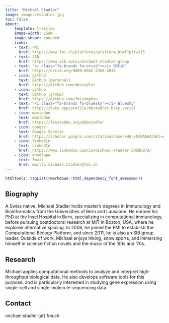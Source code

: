 ```yaml
---
title: "Michael Stadler"
image: images/mstadler.jpg
toc: false
about:
    template: trestles
    image-width: 15em
    image-shape: rounded
    links:
    - text: FMI
      href: https://www.fmi.ch/platforms/platform.html?plt=115
    - text: SIB
      href: https://www.sib.swiss/michael-stadler-group
    - text: '<i class="fa-brands fa-orcid"></i> ORCiD'
      href: https://orcid.org/0000-0002-2269-4934
    - icon: github
      text: Github (personal)
      href: https://github.com/mbstadler
    - icon: github
      text: Github (group)
      href: https://github.com/fmicompbio
    - text: '<i class="fa-brands fa-bluesky"></i> Bluesky'
      href: https://bsky.app/profile/mbstadler.bsky.social
    - icon: mastodon
      text: mastodon
      href: https://fosstodon.org/@mbstadler
    - icon: google
      text: Google Scholar
      href: https://scholar.google.com/citations?user=UAcx9iMAAAAJ&hl=en
    - icon: linkedin
      text: LinkedIn
      href: https://www.linkedin.com/in/michael-stadler-5050b972/
    - icon: envelope
      text: Email
      href: mailto:michael.stadler@fmi.ch
---
```


```r
htmltools::tagList(rmarkdown::html_dependency_font_awesome())
```

## Biography

A Swiss native, Michael Stadler holds master’s degrees in Immunology and Bioinformatics from the Universities of Bern and Lausanne. He earned his PhD at the Insel Hospital in Bern, specializing in computational immunology, before pursuing postdoctoral research at MIT in Boston, USA, where he explored alternative splicing. In 2006, he joined the FMI to establish the Computational Biology Platform, and since 2011, he is also an SIB group leader. Outside of work, Michael enjoys hiking, snow sports, and immersing himself in science fiction novels and the music of the ’60s and ’70s.

## Research

Michael applies computational methods to analyze and interpret high-throughput biological data. He also develops software tools for this purpose, and is particularly interested in studying gene expression using single-cell and single-molecule sequencing data.

## Contact

<i class="fa-solid fa-envelope"></i> michael.stadler (at) fmi.ch